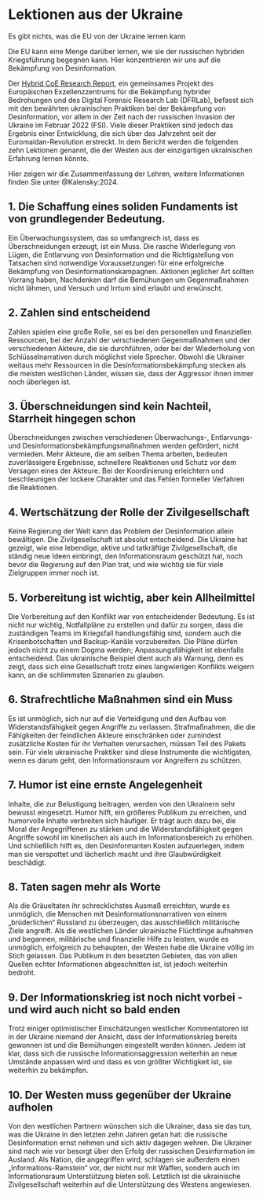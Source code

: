 # Lektionen aus der Ukraine {.unnumbered #sec-intro-ualessons}

::: {.callout-caution title=„Mythos“}
Es gibt nichts, was die EU von der Ukraine lernen kann
:::

::: {.callout-tip title=„Wahrheit“}
Die EU kann eine Menge darüber lernen, wie sie der russischen hybriden Kriegsführung begegnen kann. Hier konzentrieren wir uns auf die Bekämpfung von Desinformation.
:::

Der [Hybrid CoE Research Report](https://dfrlab.org/2024/01/24/how-ukraine-fights-russian-disinformation-beehive-vs-mammoth), ein gemeinsames Projekt des Europäischen Exzellenzzentrums für die Bekämpfung hybrider Bedrohungen und des Digital Forensic Research Lab (DFRLab), befasst sich mit den bewährten ukrainischen Praktiken bei der Bekämpfung von Desinformation, vor allem in der Zeit nach der russischen Invasion der Ukraine im Februar 2022 (FSI). Viele dieser Praktiken sind jedoch das Ergebnis einer Entwicklung, die sich über das Jahrzehnt seit der Euromaidan-Revolution erstreckt. In dem Bericht werden die folgenden zehn Lektionen genannt, die der Westen aus der einzigartigen ukrainischen Erfahrung lernen könnte.

Hier zeigen wir die Zusammenfassung der Lehren, weitere Informationen finden Sie unter @Kalensky:2024.


## 1. Die Schaffung eines soliden Fundaments ist von grundlegender Bedeutung.

Ein Überwachungssystem, das so umfangreich ist, dass es Überschneidungen erzeugt, ist ein Muss. Die rasche Widerlegung von Lügen, die Entlarvung von Desinformation und die Richtigstellung von Tatsachen sind notwendige Voraussetzungen für eine erfolgreiche Bekämpfung von Desinformationskampagnen. Aktionen jeglicher Art sollten Vorrang haben, Nachdenken darf die Bemühungen um Gegenmaßnahmen nicht lähmen, und Versuch und Irrtum sind erlaubt und erwünscht.

## 2. Zahlen sind entscheidend

Zahlen spielen eine große Rolle, sei es bei den personellen und finanziellen Ressourcen, bei der Anzahl der verschiedenen Gegenmaßnahmen und der verschiedenen Akteure, die sie durchführen, oder bei der Wiederholung von Schlüsselnarrativen durch möglichst viele Sprecher. Obwohl die Ukrainer weitaus mehr Ressourcen in die Desinformationsbekämpfung stecken als die meisten westlichen Länder, wissen sie, dass der Aggressor ihnen immer noch überlegen ist.


## 3. Überschneidungen sind kein Nachteil, Starrheit hingegen schon

Überschneidungen zwischen verschiedenen Überwachungs-, Entlarvungs- und Desinformationsbekämpfungsmaßnahmen werden gefördert, nicht vermieden. Mehr Akteure, die am selben Thema arbeiten, bedeuten zuverlässigere Ergebnisse, schnellere Reaktionen und Schutz vor dem Versagen eines der Akteure. Bei der Koordinierung erleichtern und beschleunigen der lockere Charakter und das Fehlen formeller Verfahren die Reaktionen.

## 4. Wertschätzung der Rolle der Zivilgesellschaft

Keine Regierung der Welt kann das Problem der Desinformation allein bewältigen. Die Zivilgesellschaft ist absolut entscheidend. Die Ukraine hat gezeigt, wie eine lebendige, aktive und tatkräftige Zivilgesellschaft, die ständig neue Ideen einbringt, den Informationsraum geschützt hat, noch bevor die Regierung auf den Plan trat, und wie wichtig sie für viele Zielgruppen immer noch ist.

## 5. Vorbereitung ist wichtig, aber kein Allheilmittel

Die Vorbereitung auf den Konflikt war von entscheidender Bedeutung. Es ist nicht nur wichtig, Notfallpläne zu erstellen und dafür zu sorgen, dass die zuständigen Teams im Kriegsfall handlungsfähig sind, sondern auch die Krisenbotschaften und Backup-Kanäle vorzubereiten. Die Pläne dürfen jedoch nicht zu einem Dogma werden; Anpassungsfähigkeit ist ebenfalls entscheidend. Das ukrainische Beispiel dient auch als Warnung, denn es zeigt, dass sich eine Gesellschaft trotz eines langwierigen Konflikts weigern kann, an die schlimmsten Szenarien zu glauben.

## 6. Strafrechtliche Maßnahmen sind ein Muss

Es ist unmöglich, sich nur auf die Verteidigung und den Aufbau von Widerstandsfähigkeit gegen Angriffe zu verlassen. Strafmaßnahmen, die die Fähigkeiten der feindlichen Akteure einschränken oder zumindest zusätzliche Kosten für ihr Verhalten verursachen, müssen Teil des Pakets sein. Für viele ukrainische Praktiker sind diese Instrumente die wichtigsten, wenn es darum geht, den Informationsraum vor Angreifern zu schützen.

## 7. Humor ist eine ernste Angelegenheit

Inhalte, die zur Belustigung beitragen, werden von den Ukrainern sehr bewusst eingesetzt. Humor hilft, ein größeres Publikum zu erreichen, und humorvolle Inhalte verbreiten sich häufiger. Er trägt auch dazu bei, die Moral der Angegriffenen zu stärken und die Widerstandsfähigkeit gegen Angriffe sowohl im kinetischen als auch im Informationsbereich zu erhöhen. Und schließlich hilft es, den Desinformanten Kosten aufzuerlegen, indem man sie verspottet und lächerlich macht und ihre Glaubwürdigkeit beschädigt.

## 8. Taten sagen mehr als Worte

Als die Gräueltaten ihr schrecklichstes Ausmaß erreichten, wurde es unmöglich, die Menschen mit Desinformationsnarrativen von einem „brüderlichen“ Russland zu überzeugen, das ausschließlich militärische Ziele angreift. Als die westlichen Länder ukrainische Flüchtlinge aufnahmen und begannen, militärische und finanzielle Hilfe zu leisten, wurde es unmöglich, erfolgreich zu behaupten, der Westen habe die Ukraine völlig im Stich gelassen. Das Publikum in den besetzten Gebieten, das von allen Quellen echter Informationen abgeschnitten ist, ist jedoch weiterhin bedroht.

## 9. Der Informationskrieg ist noch nicht vorbei - und wird auch nicht so bald enden

Trotz einiger optimistischer Einschätzungen westlicher Kommentatoren ist in der Ukraine niemand der Ansicht, dass der Informationskrieg bereits gewonnen ist und die Bemühungen eingestellt werden können. Jedem ist klar, dass sich die russische Informationsaggression weiterhin an neue Umstände anpassen wird und dass es von größter Wichtigkeit ist, sie weiterhin zu bekämpfen.

## 10. Der Westen muss gegenüber der Ukraine aufholen

Von den westlichen Partnern wünschen sich die Ukrainer, dass sie das tun, was die Ukraine in den letzten zehn Jahren getan hat: die russische Desinformation ernst nehmen und sich aktiv dagegen wehren. Die Ukrainer sind nach wie vor besorgt über den Erfolg der russischen Desinformation im Ausland. Als Nation, die angegriffen wird, schlagen sie außerdem einen „Informations-Ramstein“ vor, der nicht nur mit Waffen, sondern auch im Informationsraum Unterstützung bieten soll. Letztlich ist die ukrainische Zivilgesellschaft weiterhin auf die Unterstützung des Westens angewiesen.
